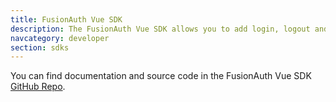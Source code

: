 ```yaml
---
title: FusionAuth Vue SDK
description: The FusionAuth Vue SDK allows you to add login, logout and registration functionality to your Vue application.
navcategory: developer
section: sdks
---
```


You can find documentation and source code in the FusionAuth Vue SDK <a href="https://github.com/FusionAuth/fusionauth-vue-sdk/">GitHub  Repo</a>.

